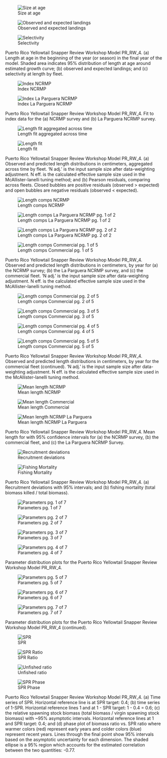 ::: {#fig-PR_RW_4-group1 layout-ncol="2"}
![Size at age](/Scenarios/PR_RW_4/plots/bio1_sizeatage.png)

![Observed and expected landings](/Scenarios/PR_RW_4/plots/catch3_observed_and_expected_landings_(if_different).png)

![Selectivity](/Scenarios/PR_RW_4/plots/sel01_multiple_fleets_length1.png)

Puerto Rico Yellowtail Snapper Review Workshop Model PR_RW_4. (a) Length at age in the beginning of the year (or season) in the final year of the model. Shaded area indicates 95% distribution of length at age around estimated growth curve; (b) observed and expected landings; and (c) selectivity at length by fleet.
:::

::: {#fig-PR_RW_4-group2 layout-ncol="2"}
![Index NCRMP](/Scenarios/PR_RW_4/plots/index2_cpuefit_NCRMP.png)

![Index La Parguera NCRMP](/Scenarios/PR_RW_4/plots/index2_cpuefit_NCRMP_LAP.png)

Puerto Rico Yellowtail Snapper Review Workshop Model PR_RW_4. Fit to index data for the (a) NCRMP survey and (b) La Parguera NCRMP survey.  
:::

::: {#fig-PR_RW_4-group3 layout-ncol="2"}
![Length fit aggregated across time](/Scenarios/PR_RW_4/plots/comp_lenfit__aggregated_across_time.png)

![Length fit](/Scenarios/PR_RW_4/plots/comp_lenfit__multi-fleet_comparison.png)

Puerto Rico Yellowtail Snapper Review Workshop Model PR_RW_4. (a) Observed and predicted length distributions in centimeters, aggregated across time by fleet. 'N adj.' is the input sample size after data-weighting adjustment. N eff. is the calculated effective sample size used in the McAllister-Ianelli tuning method; and (b) Pearson residuals, comparing across fleets. Closed bubbles are positive residuals (observed > expected) and open bubbles are negative residuals (observed < expected).
:::

::: {#fig-PR_RW_4-group4 layout-ncol="2"}
![Length comps NCRMP](/Scenarios/PR_RW_4/plots/comp_lenfit_flt2mkt0.png)

![Length comps La Parguera NCRMP pg. 1 of 2](/Scenarios/PR_RW_4/plots/comp_sizefit_flt3mkt0_page1.png)

![Length comps La Parguera NCRMP pg. 2 of 2](/Scenarios/PR_RW_4/plots/comp_sizefit_flt3mkt0_page2.png)

![Length comps Commercial pg. 1 of 5](/Scenarios/PR_RW_4/plots/comp_lenfit_flt1mkt0_page1.png)

Puerto Rico Yellowtail Snapper Review Workshop Model PR_RW_4. Observed and predicted length distributions in centimeters, by year for (a) the NCRMP survey; (b) the La Parguera NCRMP survey, and (c) the commercial fleet. 'N adj.' is the input sample size after data-weighting adjustment. N eff. is the calculated effective sample size used in the McAllister-Ianelli tuning method.
:::

::: {#fig-PR_RW_4-group5 layout-ncol="2"}
![Length comps Commercial pg. 2 of 5](/Scenarios/PR_RW_4/plots/comp_lenfit_flt1mkt0_page2.png)

![Length comps Commercial pg. 3 of 5](/Scenarios/PR_RW_4/plots/comp_lenfit_flt1mkt0_page3.png)

![Length comps Commercial pg. 4 of 5](/Scenarios/PR_RW_4/plots/comp_lenfit_flt1mkt0_page4.png)

![Length comps Commercial pg. 5 of 5](/Scenarios/PR_RW_4/plots/comp_lenfit_flt1mkt0_page5.png)

Puerto Rico Yellowtail Snapper Review Workshop Model PR_RW_4. Observed and predicted length distributions in centimeters, by year for the commercial fleet (continued). 'N adj.' is the input sample size after data-weighting adjustment. N eff. is the calculated effective sample size used in the McAllister-Ianelli tuning method. 
:::

::: {#fig-PR_RW_4-group6 layout-ncol="2"}
![Mean length NCRMP](/Scenarios/PR_RW_4/plots/comp_lenfit_data_weighting_TA1-8_NCRMP.png)

![Mean length Commercial](/Scenarios/PR_RW_4/plots/comp_lenfit_data_weighting_TA1-8_Commercial.png)

![Mean length NCRMP La Parguera](/Scenarios/PR_RW_4/plots/comp_sizefit_data_weighting_TA1-8_NCRMP_LAP.png)

Puerto Rico Yellowtail Snapper Review Workshop Model PR_RW_4. Mean length for with 95% confidence intervals for (a) the NCRMP survey, (b) the commercial fleet, and (c) the La Parguera NCRMP Survey.
:::

::: {#fig-PR_RW_4-group7 layout-ncol="2"}
![Recruitment deviations](/Scenarios/PR_RW_4/plots/recdevs2_withbars.png)

![Fishing Mortality](/Scenarios/PR_RW_4/plots/ts_summaryF.png)

Puerto Rico Yellowtail Snapper Review Workshop Model PR_RW_4. (a) Recruitment deviations with 95% intervals; and (b) fishing mortality (total biomass killed / total biomass).
:::

::: {#fig-PR_RW_4-group8 layout-ncol="2"}
![Parameters pg. 1 of 7](/Scenarios/PR_RW_4/plots/parameter_distributions_page1.png)

![Parameters pg. 2 of 7](/Scenarios/PR_RW_4/plots/parameter_distributions_page2.png)

![Parameters pg. 3 of 7](/Scenarios/PR_RW_4/plots/parameter_distributions_page3.png)

![Parameters pg. 4 of 7](/Scenarios/PR_RW_4/plots/parameter_distributions_page4.png)

Parameter distribution plots for the Puerto Rico Yellowtail Snapper Review Workshop Model PR_RW_4.
:::

::: {#fig-PR_RW_4-group8 layout-ncol="2"}
![Parameters pg. 5 of 7](/Scenarios/PR_RW_4/plots/parameter_distributions_page5.png)

![Parameters pg. 6 of 7](/Scenarios/PR_RW_4/plots/parameter_distributions_page6.png)

![Parameters pg. 7 of 7](/Scenarios/PR_RW_4/plots/parameter_distributions_page7.png)

Parameter distribution plots for the Puerto Rico Yellowtail Snapper Review Workshop Model PR_RW_4 (continued).
:::

::: {#fig-PR_RW_4-group10 layout-ncol="2"}
![SPR](/Scenarios/PR_RW_4/plots/SPR1_series.png)

![SPR Ratio](/Scenarios/PR_RW_4/plots/SPR3_ratiointerval.png)

![Unfished ratio](/Scenarios/PR_RW_4/plots/ts9_Fraction_of_unfished_spawning_output.png)

![SPR Phase](/Scenarios/PR_RW_4/plots/SPR4_phase.png)

Puerto Rico Yellowtail Snapper Review Workshop Model PR_RW_4. (a) Time series of SPR. Horizontal reference line is at SPR target: 0.4; (b) time series of 1-SPR. Horizontal reference lines 1 and at 1 - SPR target: 1 - 0.4 = 0.6; (c) the relative spawning stock biomass (total biomass / virgin spawning stock biomass) with ~95% asymptotic intervals. Horizontal reference lines at 1 and SPR target: 0.4; and (d) phase plot of biomass ratio vs. SPR ratio where warmer colors (red) represent early years and colder colors (blue) represent recent years. Lines through the final point show 95% intervals based on the asymptotic uncertainty for each dimension. The shaded ellipse is a 95% region which accounts for the estimated correlation between the two quantities: -0.77.
:::
